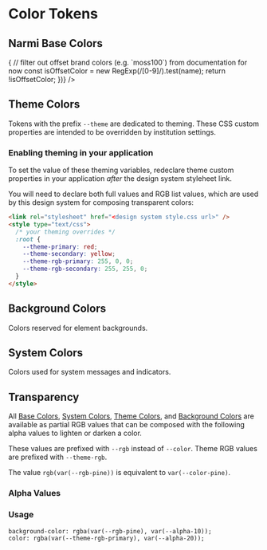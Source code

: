 
<Meta title="Design Tokens/Color" />

# Color Tokens

## Narmi Base Colors

<Story name="Base">
  <TokenTable
    previewType="color"
    rows={toTokenRows(color, "narmi").filter(({ name }) => {
      // filter out offset brand colors (e.g. `moss100`) from documentation for now
      const isOffsetColor = new RegExp(/[0-9]/).test(name);
      return !isOffsetColor;
    })}
  />
</Story>

## Theme Colors

Tokens with the prefix `--theme` are dedicated to theming. These CSS custom
properties are intended to be overridden by institution settings.

<Story name="Theme">
  <TokenTable previewType="color" rows={toTokenRows(color, "theme")} />
</Story>

### Enabling theming in your application

To set the value of these theming variables, redeclare theme custom properties
in your application _after_ the design system styleheet link.

You will need to declare both full values and RGB list values, which are used by
this design system for composing transparent colors:

```html
<link rel="stylesheet" href="<design system style.css url>" />
<style type="text/css">
  /* your theming overrides */
  :root {
    --theme-primary: red;
    --theme-secondary: yellow;
    --theme-rgb-primary: 255, 0, 0;
    --theme-rgb-secondary: 255, 255, 0;
  }
</style>
```

## Background Colors

Colors reserved for element backgrounds.

<Story name="Background">
  <TokenTable previewType="color" rows={toTokenRows(color, "background")} />
</Story>

## System Colors

Colors used for system messages and indicators.

<Story name="System">
  <TokenTable previewType="color" rows={toTokenRows(color, "system")} />
</Story>

## Transparency

All [Base Colors](#narmi-base-colors), [System Colors](#system-colors),
[Theme Colors](#theme-colors), and [Background Colors](#background-colors) are available as partial RGB values
that can be composed with the following alpha values to lighten or darken a color.

These values are prefixed with `--rgb` instead of `--color`.
Theme RGB values are prefixed with `--theme-rgb`.

The value `rgb(var(--rgb-pine))` is equivalent to `var(--color-pine)`.

### Alpha Values

<Story name="Transparency">
  <TokenTable rows={toTokenRows(color, "alpha")} />
</Story>

### Usage

```
background-color: rgba(var(--rgb-pine), var(--alpha-10));
color: rgba(var(--theme-rgb-primary), var(--alpha-20));
```
